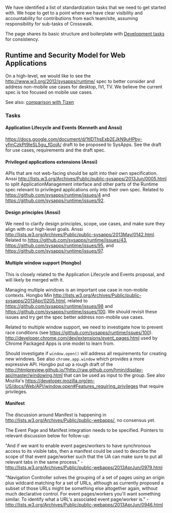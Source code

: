 We have identified a list of standardization tasks that we need to get started with. We hope to get to a point where we have clear visibility and accountability for contributions from each team/site, assuming responsibility for sub-tasks of Crosswalk.

The page shares its basic structure and boilerplate with [[Development-Tasks|Development tasks]] for consistency.

== Runtime and Security Model for Web Applications ==

On a high-level, we would like to see the [[Runtime and Security Model for Web Applications|http://www.w3.org/2012/sysapps/runtime/]] spec to better consider and address non-mobile use cases for desktop, IVI, TV. We believe the current spec is too focused on mobile use cases.

See also: [[Runtime-and-Security-Model-for-Web-Applications|comparison with Tizen]]

=== Tasks ===

==== Application Lifecycle and Events (Kenneth and Anssi) ====

[[Application Lifecycle and Events|https://docs.google.com/document/d/1tIDThsExb2EJkN9uHPby-yfmCzkPt9leSL5gu_fGoiA/]] draft to be proposed to SysApps. See the draft for use cases, requirements and the draft spec.

<!--
* System messages

Event registration for system messages is currently unspecified, see [[issue #73|https://github.com/sysapps/runtime/issues/73]]. See also [[event registration|http://developer.chrome.com/dev/extensions/event_pages.html#registration]] in the event page model of Chrome Packaged Apps.

[[Broadcast messages to same-origin globals API|https://www.w3.org/Bugs/Public/show_bug.cgi?id=22628]] (see the comments 2 and 3, a strawman proposal) could address requirements for system messages (similar to SharedWorker-based messaging).

* Application lifecycle

Clarify how the app lifecycle works, especially pausing/suspending. Perhaps add a lifecycle diagram.

* SysApps runtime
** Application.state: <code>running</code>, <code>paused</code>, <code>terminated</code>
** Event handlers:
*** <code>Application.on{launch|pause|resume|terminate}</code>
*** <code>ApplicationManager.on{install|uninstall}</code>

* Chrome Packaged Apps' runtime
** [[States|http://developer.chrome.com/trunk/apps/app_lifecycle.html]] (<code>launched</code>, <code>suspended</code>) not exposed via a sync API
** Event handlers:
*** <code>chrome.runtime.on{Startup|Installed|Suspend|SuspendCanceled|UpdateAvailable|BrowserUpdateAvailable}</code>
*** <code>chrome.runtime.on{Connect|ConnectExternal|Message|MessageExternal}</code>
*** <code>chrome.app.runtime.on{Launched|Restarted}</code>

For comparison with native, see [[iOS App States and Multitasking|http://developer.apple.com/library/ios/#documentation/iphone/conceptual/iphoneosprogrammingguide/ManagingYourApplicationsFlow/ManagingYourApplicationsFlow.html]]
-->
==== Privileged applications extensions (Anssi) ====

APIs that are not web-facing should be split into their own specification. Anssi [[proposed on the public-sysapps|http://lists.w3.org/Archives/Public/public-sysapps/2013Jun/0005.html]] to split ApplicationManagement interface and other parts of the Runtime spec relevant to privileged applications only into their own spec. Related to [[issue #4|https://github.com/sysapps/runtime/issues/4]] and [[issue #92|https://github.com/sysapps/runtime/issues/92]].

==== Design principles (Anssi) ====

We need to clarify design principles, scope, use cases, and make sure they align with our high-level goals. Anssi [[started discussion on public-sysapps|http://lists.w3.org/Archives/Public/public-sysapps/2013May/0142.html]]. Related to [[issue #43|https://github.com/sysapps/runtime/issues/43]], [[issue #95|https://github.com/sysapps/runtime/issues/95]], and [[issue #97|https://github.com/sysapps/runtime/issues/97]].

==== Multiple window support (Hongbo) ==== 

This is closely related to the Application Lifecycle and Events proposal, and will likely be merged with it.

Managing multiple windows is an important use case in non-mobile contexts. Hongbo Min [[started discussion|http://lists.w3.org/Archives/Public/public-sysapps/2013Apr/0205.html]], related to [[issue #98|https://github.com/sysapps/runtime/issues/98]] and [[issue #100|https://github.com/sysapps/runtime/issues/100]]. We should revisit these issues and try get the spec better address non-mobile use cases.

Related to multiple window support, we need to investigate how to prevent race conditions (see [[issue #100|https://github.com/sysapps/runtime/issues/100]]). [[Event pages|http://developer.chrome.com/dev/extensions/event_pages.html]] used by Chrome Packaged Apps is one model to learn from.

Should investigate if <code>window.open()</code> will address all requirements for creating new windows. See also <code>chrome.app.window</code> which provides a more expressive API. Hongbo put up a rough draft of the [[Windowing API|http://htmlpreview.github.io/?http://raw.github.com/hmin/display-api/master/windowing.html]] that can be used as input to the group. See also Mozilla's [[extensions to window.open()|https://developer.mozilla.org/en-US/docs/Web/API/window.open#Features_requiring_privileges]] that require privileges.

==== Manifest ====

The discussion around Manifest is happening in [[WebApps working group|http://lists.w3.org/Archives/Public/public-webapps/]], no consensus yet.

The Event Page and Manifest integration needs to be specified. Pointers to relevant discussion below for follow-up:

"And if we want to enable event pages/workers to have synchronous access to
its visible tabs, then a manifest could be used to describe the scope of
that event page/worker such that the UA can make sure to put all relevant
tabs in the same process." -[[Jonas of Moz|http://lists.w3.org/Archives/Public/public-webapps/2013AprJun/0979.html]]

"Navigation Controller solves the grouping of a set of pages using an
origin plus wildcard matching for a set of URLs, although as currently
proposed a subset of those URLs might be something else altogether
again, without much declarative control. For event pages/workers you'll want something similar. To identify
what a URL's associated event page/worker is." -[[Anne of Moz proposes|http://lists.w3.org/Archives/Public/public-webapps/2013AprJun/0946.html]]